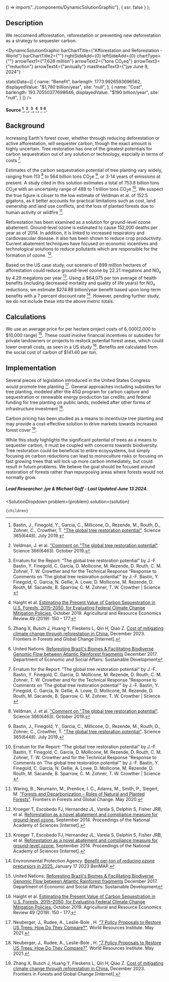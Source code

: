 

  () => import("../components/DynamicSolutionGraphic"),
  { ssr: false }
);



## Description

We reccomend afforestation, reforestation or preventing new deforestation as a strategy to sequester carbon.

<DynamicSolutionGraphic
  barChartTitle={"Afforestation and Reforestation - World"}
  barChartTitle2={""}
  rightSideAdd={0}
  leftSideAdd={0}
  chartType={""}
  arrowText1={"7,626 million"}
  arrowText2={"tons CO₂eq"}
  arrowText3={"reduction"}
  arrowText4={"annually"}
  mastheadText3={"jye June 9, 2024"}
  
  
  staticData={[
    {
      name: "Benefit",
      barlength: 1773.9926593696562,
      displayedValue: "$1,780 billion/year",
      site: "null",
    },
    {
      name: "Cost",
      barlength: 193.70550377698646,
      displayedValue: "$190 billion/year",
      site: "null",
    }
  ]}
/>

#### Source [^"1"], [^"22"], [^"5"], [^"6"], [^"8"] [^"12"].

## Background
Increasing Earth's forest cover, whether through reducing deforestation or active afforestation, will sequester carbon, though the exact amount is highly uncertain. Tree restoration has one of the greatest potentials for carbon sequestration out of any solution or technology, espcially in terms of costs [^"5"].

Estimates of the carbon sequestration potential of tree planting vary widely, ranging from 113 [^"22"] to 564 billion tons CO<sub>2</sub>e [^"1"], or 3-14 years of emissions at present. A study cited in this solution estimates a total of 753.8 billion tons CO<sub>2</sub>e with an uncertainty range of 488 to 1 trillion tons CO<sub>2</sub>e [^"5"]. We suspect the true figure is closer to the low estimate of Veldman et al. of 152.5 gigatons, as it better accounts for practical limitations such as cost, land ownership and land use conflicts, and the loss of planted forests due to human activity or wildfire [^"23"].

Reforestation has been examined as a solution for ground-level ozone abatement. Ground-level ozone is estimated to cause 152,000 deaths per year as of 2014. In addition, it is linked to increased respiratory and cardiovascular disease. It also has been shown to reduce crop productivity. Current abatement techniques have focused on economic incentives and technological solutions to reduce pollutants which are responsible for the formation of ozone. [^"9"].

Based on the US case study, our scenario of 899 million hectares of afforestation could reduce ground-level ozone by 22.21 megatons and NO<sub>x</sub> by 4.29 megatons per year [^"9"]. Using a $64,075 per ton average of health benefits (including decreased mortality and quality of life years) for NO<sub>x</sub> reductions, we estimate $274.88 billion/year benefit based upon long-term benefits with a 7 percent discount rate [^"24"]. However, pending further study, we do not include these into the above metric totals.


## Calculations

We use an average price for per hectare project costs of $6,000 ($2,000 to $10,000 range) [^"12"]. These could involve financial incentives or subsidies for private landowners or projects to restock potential forest areas, which could lower overall costs, as seen in a US study [^"6"]. Benefits are calculated from the social cost of carbon of $141.40 per ton. 

## Implementation
Several pieces of legislation introduced in the United States Congress would promote tree planting [^"11"]. General approaches including subsidies for tree planting, modeled after the 45Q program for carbon capture and sequestration or renewable energy production tax credits; and federal funding for tree planting on public lands, modeled after other forms of infrastructure investment [^"11"].

Carbon pricing has been studied as a means to incentivize tree planting and may provide a cost-effective solution to drive markets towards increased forest cover [^"8"].

While this study highlights the significant potential of trees as a means to sequester carbon, it must be coupled with concerns towards biodiversity. Tree restoration could be beneficial to entire ecoysystems, but simply focusing on carbon reductions can lead to monoculture risks or focusing on fast growing trees that will lock up more carbon immediately, but could result in future problems. We believe the goal should be focused around restoration of forests rather than repurposing areas where forests would not normally grow.

##### Lead Researcher: jye & Michael Goff - Last Updated June 13 2024.

[^"1"]: Bastin, J., Finegold, Y., Garcia, C., Millicone, D., Rezende, M., Routh, D., Zohner, C., Crowther, T. ["The global tree restoration potential"](https://science.sciencemag.org/content/365/6448/76.abstract). Science 365(6448). July 2019.
[^"11"]: Neuberger, J., Rudee, A., Leslie-Bole , H. ["7 Policy Proposals to Restore US Trees: How Do They Compare?"](https://www.wri.org/insights/us-policy-trees-natural-infrastructure). World Resources Institute. May 2021.
[^"22"]: Veldman, J. et al. ["Comment on "The global tree restoration potential"](https://science.sciencemag.org/content/366/6463/eaay7976). Science 366(6463). October 2019.
[^"23"]: Waring, B., Neumann, M., Prentice, I. C., Adams, M., Smith, P., Siegert, M. ["Forests and Decarbonization – Roles of Natural and Planted Forests"](https://www.frontiersin.org/articles/10.3389/ffgc.2020.00058/full). Frontiers in Forests and Global Change. May 2020.
[^"5"]: Erratum for the Report: “The global tree restoration potential” by J.-F. Bastin, Y. Finegold, C. Garcia, D. Mollicone, M. Rezende, D. Routh, C. M. Zohner, T. W. Crowther and for the Technical Response “Response to Comments on ‘The global tree restoration potential’” by J.-F. Bastin, Y. Finegold, C. Garcia, N. Gellie, A. Lowe, D. Mollicone, M. Rezende, D. Routh, M. Sacande, B. Sparrow, C. M. Zohner, T. W. Crowther | Science []()   
[^"6"]: Haight et al. [Estimating the Present Value of Carbon Sequestration in U.S. Forests, 2015–2050, for Evaluating Federal Climate Change Mitigation Policies.](https://doi.org/10.1017/age.2019.20) October 2019. Agricultural and Resource Economics Review 49 (2019): 150 - 177. 
[^"7"]: Zhang X, Busch J, Huang Y, Fleskens L, Qin H, Qiao Z. [Cost of mitigating climate change through reforestation in China.](http://dx.doi.org/10.3389/ffgc.2023.1229216) December 2023. Frontiers in Forests and Global Change [Internet]. 
[^"8"]: Zhang X, Busch J, Huang Y, Fleskens L, Qin H, Qiao Z. [Cost of mitigating climate change through reforestation in China.](http://dx.doi.org/10.3389/ffgc.2023.1229216) December 2023. Frontiers in Forests and Global Change [Internet]. 
[^"9"]: Kroeger T, Escobedo FJ, Hernandez JL, Varela S, Delphin S, Fisher JRB, et al. [Reforestation as a novel abatement and compliance measure for ground-level ozone.](http://dx.doi.org/10.1073/pnas.1409785111) September 2014. Proceedings of the National Academy of Sciences [Internet]. 
[^"10"]: Hubbell BJ, Hallberg A, McCubbin DR, Post E. [Health-Related Benefits of Attaining the 8-Hr Ozone Standard.](http://dx.doi.org/10.1289/ehp.7186) January 2005 Environmental Health Perspectives [Internet]. 
[^"24"]: Environmental Protection Agency. [Benefit per-ton of reducing ozone precursors in 2025. ](https://www.epa.gov/benmap/estimating-benefit-ton-reducing-directly-emitted-pm25-pm25-precursors-and-ozone-precursors) January 17 2023 BenMAP. 
[^"12"]: United Nations. [Reforesting Brazil's Biomes & Facilitating Biodiverse Genomic Flow between Atlantic Rainforest fragments](https://sdgs.un.org/partnerships/reforesting-brazils-biomes-facilitating-biodiverse-genomic-flow-between-atlantic) December 2017. Department of Economic and Social Affairs: Sustainable Development 

  <SolutionDropdown 
    problem={problem} 
    solution={solution}
  >
    {children}
  </SolutionDropdown>